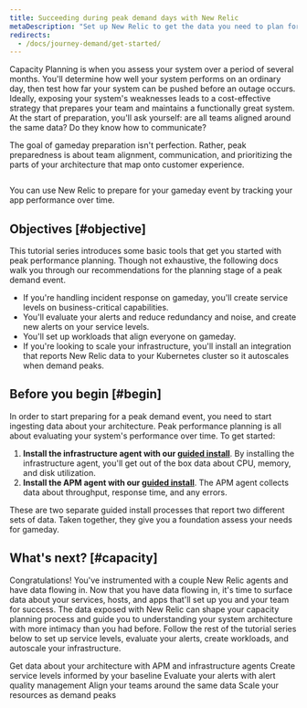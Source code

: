```yaml
---
title: Succeeding during peak demand days with New Relic 
metaDescription: "Set up New Relic to get the data you need to plan for a peak demand event."
redirects:
  - /docs/journey-demand/get-started/
---
```



Capacity Planning is when you assess your system over a period of several months. You'll determine how well your system performs on an ordinary day, then test how far your system can be pushed before an outage occurs. Ideally, exposing your system's weaknesses leads to a cost-effective strategy that prepares your team and maintains a functionally great system. At the start of preparation, you'll ask yourself: are all teams aligned around the same data? Do they know how to communicate?

The goal of gameday preparation isn't perfection. Rather, peak preparedness is about team alignment, communication, and prioritizing the parts of your architecture that map onto customer experience.

<img
    title="Peak readiness dashboard"
    alt=""
    src={peakReadinessDashboardPeakReadinessDashboard}
/>
<figcaption>
    You can use New Relic to prepare for your gameday event by tracking your app performance over time. 
</figcaption>

## Objectives [#objective]

This tutorial series introduces some basic tools that get you started with peak performance planning. Though not exhaustive, the following docs walk you through our recommendations for the planning stage of a peak demand event.

* If you're handling incident response on gameday, you'll create service levels on business-critical capabilities.
* You'll evaluate your alerts and reduce redundancy and noise, and create new alerts on your service levels.
* You'll set up workloads that align everyone on gameday.
* If you're looking to scale your infrastructure, you'll install an integration that reports New Relic data to your Kubernetes cluster so it autoscales when demand peaks.

## Before you begin [#begin]

In order to start preparing for a peak demand event, you need to start ingesting data about your architecture. Peak performance planning is all about evaluating your system's performance over time. To get started:

1. **Install the infrastructure agent with our [guided install](https://one.newrelic.com/nr1-core?state=3a7ae2fd-163d-77a7-9372-b4764acf286e)**. By installing the infrastructure agent, you'll get out of the box data about CPU, memory, and disk utilization.
2. **Install the APM agent with our [guided install](https://one.newrelic.com/nr1-core?state=b3815b2d-8711-4418-335b-a9cac0468fe3)**. The APM agent collects data about throughput, response time, and any errors.

These are two separate guided install processes that report two different sets of data. Taken together, they give you a foundation assess your needs for gameday.

## What's next? [#capacity]

Congratulations! You've instrumented with a couple New Relic agents and have data flowing in. Now that you have data flowing in, it's time to surface data about your services, hosts, and apps that'll set up you and your team for success. The data exposed with New Relic can shape your capacity planning process and guide you to understanding your system architecture with more intimacy than you had before. Follow the rest of the tutorial series below to set up service levels, evaluate your alerts, create workloads, and autoscale your infrastructure. 

<DocTiles numbered>
    <DocTile title='Get started' path="/docs/journey-demand/get-started" label={{text: "You are here", color: "orange"}}>Get data about your architecture with APM and infrastructure agents</DocTile>
    <DocTile title='Create service levels for gameday' path="/docs/journey-demand/find-your-baseline/">Create service levels informed by your baseline </DocTile>
</DocTiles>

<DocTiles>
    <DocTile title='Reduce noise with quality alerts' number='3' path="/docs/journey-demand/create-quality-alerts/">Evaluate your alerts with alert quality management</DocTile>
    <DocTile title='Align your teams with workloads' number='4' path="/docs/journey-demand/organize-data-workloads/">Align your teams around the same data</DocTile>    
    <DocTile title='Autoscale your infrastructure with Kubernetes' number='5' path="/docs/journey-demand/autoscale-your-infra/"> Scale your resources as demand peaks</DocTile>
</DocTiles>

